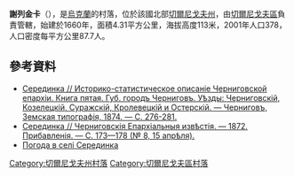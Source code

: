 {{coord|51|14|36|N|31|12|15|E|scale:100000|display=title}}

'''謝列金卡'''（{{lang-uk|Серединка}}），是[[烏克蘭|烏克蘭]]的村落，位於該國北部[[切爾尼戈夫州|切爾尼戈夫州]]，由[[切爾尼戈夫區|切爾尼戈夫區]]負責管轄，始建於1660年，面積4.31平方公里，海拔高度113米，2001年人口378，人口密度每平方公里87.7人。

==參考資料==
* [https://drive.google.com/file/d/0B9EyeQe6VOzoTzZSZFZYTDZINjQ/edit?usp=sharing Серединка // Историко-статистическое описаніе Черниговской епархіи. Книга пятая. Губ. городъ Черниговъ. Уѣзды: Черниговскій, Козелецкій, Суражскій, Кролевецкій и Остерскій. — Черниговъ, Земская типографія, 1874. — С. 276-281.]{{Wayback|url=https://drive.google.com/file/d/0B9EyeQe6VOzoTzZSZFZYTDZINjQ/edit?usp=sharing |date=20160527135325 }}
* [https://vivaldi.nlr.ru/ap000025807/view#page=29 Серединка // Черниговскія Епархіальныя извѣстія. — 1872. Прибавленія. — С. 173—178 (№ 8, 15 апрѣля).]{{Wayback|url=https://vivaldi.nlr.ru/ap000025807/view#page=29 |date=20151208063741 }}
* [http://weather.in.ua/ua/chernigovskaja/23710 Погода в селі Серединка]{{Wayback|url=http://weather.in.ua/ua/chernigovskaja/23710 |date=20111220103551 }}

[[Category:切爾尼戈夫州村落|Category:切爾尼戈夫州村落]]
[[Category:切爾尼戈夫區村落|Category:切爾尼戈夫區村落]]


{{Chernihiv-geo-stub}}